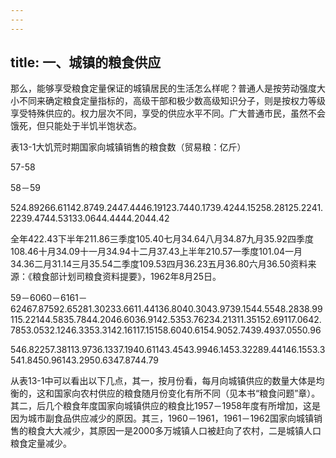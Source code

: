 ```yaml
---
---
---
```

title: 一、城镇的粮食供应
---



那么，能够享受粮食定量保证的城镇居民的生活怎么样呢？普通人是按劳动强度大小不同来确定粮食定量指标的，高级干部和极少数高级知识分子，则是按权力等级享受特殊供应的。权力层次不同，享受的供应水平不同。广大普通市民，虽然不会饿死，但只能处于半饥半饱状态。

表13-1大饥荒时期国家向城镇销售的粮食数（贸易粮：亿斤）

57-58

58－59

524.89266.61142.8749.2447.4446.19123.7440.1739.4244.15258.28125.2241.2239.4744.53133.0644.4444.2044.42

全年422.43下半年211.86三季度105.40七月34.64八月34.87九月35.92四季度108.46十月34.09十一月34.94十二月37.43上半年210.57一季度101.04一月34.36二月31.14三月35.54二季度109.53四月36.23五月36.80六月36.50资料来源：《粮食部计划司粮食资料提要》，1962年8月25日。

59－6060－6161－62467.87592.65281.30233.6611.44136.8040.3043.9739.1544.5548.2838.99115.22144.5835.7844.2046.6036.9142.5353.76234.21311.35152.69117.0642.7853.0532.1246.3353.3142.16117.15158.6040.6154.9052.7439.4937.0550.96

546.82257.38113.9736.1337.1940.61143.4543.9946.1453.32289.44146.1553.3541.8450.96143.2950.6347.8744.79

从表13-1中可以看出以下几点，其一，按月份看，每月向城镇供应的数量大体是均衡的，这和国家向农村供应的粮食随月份变化有所不同（见本书“粮食问题”章）。其二，后几个粮食年度国家向城镇供应的粮食比1957－1958年度有所增加，这是因为城市副食品供应减少的原因。其三，1960－1961，1961－1962国家向城镇销售的粮食大大减少，其原因一是2000多万城镇人口被赶向了农村，二是城镇人口粮食定量减少。